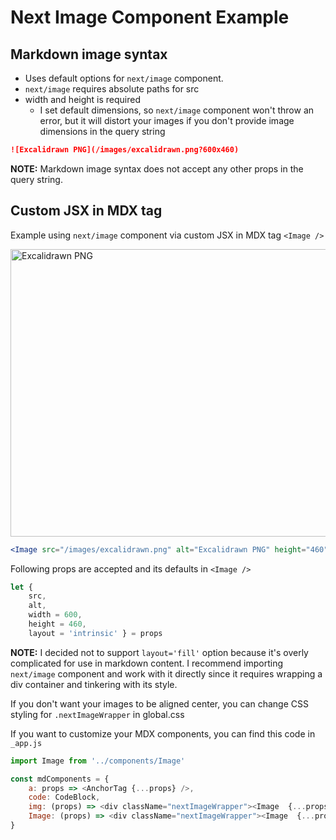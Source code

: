 # Next Image Component Example

## Markdown image syntax
- Uses default options for `next/image` component.
- `next/image` requires absolute paths for src
- width and height is required
  - I set default dimensions, so `next/image` component won't throw an error, but it will distort your images if you don't provide image dimensions in the query string
```markdown
![Excalidrawn PNG](/images/excalidrawn.png?600x460)
```
**NOTE:** Markdown image syntax does not accept any other props in the query string. 


## Custom JSX in MDX tag
Example using `next/image` component via custom JSX in MDX tag `<Image />`

<Image src="/images/excalidrawn.png" alt="Excalidrawn PNG" height="460" width="600" layout="responsive" />

```jsx
<Image src="/images/excalidrawn.png" alt="Excalidrawn PNG" height="460" width="600" layout="responsive" />
```
Following props are accepted and its defaults in `<Image />`
```js
let {
    src,
    alt,
    width = 600,
    height = 460,
    layout = 'intrinsic' } = props
```

**NOTE:** I decided not to support `layout='fill'` option because it's overly complicated for use in markdown content. I recommend importing `next/image` component and work with it directly since it requires wrapping a div container and tinkering with its style. 

If you don't want your images to be aligned center, you can change CSS styling for `.nextImageWrapper` in global.css

If you want to customize your MDX components, you can find this code in `_app.js`
```js
import Image from '../components/Image'

const mdComponents = {
    a: props => <AnchorTag {...props} />,
    code: CodeBlock,
    img: (props) => <div className="nextImageWrapper"><Image  {...props} /></div>,
    Image: (props) => <div className="nextImageWrapper"><Image  {...props} /></div>
}
```
